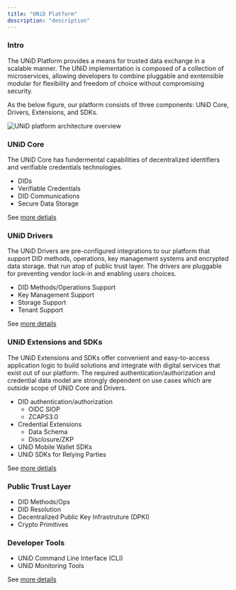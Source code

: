 ```yaml
---
title: "UNiD Platform"
description: "description"
---
```


### Intro

The UNiD Platform provides a means for trusted data exchange in a scalable manner. The UNiD implementation is composed of a collection of microservices, allowing developers to combine pluggable and exntensible modular for flexibility and freedom of choice without compromising security.

As the below figure, our platform consists of three components: UNiD Core, Drivers, Extensions, and SDKs.

![UNiD platform architecture overview](./assets/unid-platform-overview.png)



### UNiD Core

The UNiD Core has fundermental capabilities of decentralized identifiers and verifiable credentials technologies.

- DIDs
- Verifiable Credentials
- DID Communications
- Secure Data Storage

See [more detials](/unid/1-core)



### UNiD Drivers

The UNiD Drivers are pre-configured integrations to our platform that support DID methods, operations, key management systems and encrypted data storage. that run atop of public trust layer. The drivers are pluggable for preventing vendor lock-in and enabling users choices.

- DID Methods/Operations Support
- Key Management Support
- Storage Support
- Tenant Support

See [more details](/unid/2-drivers)



### UNiD Extensions and SDKs

The UNiD Extensions and SDKs offer convenient and easy-to-access application logic to build solutions and integrate with digital services that exist out of our platform. The required authentication/authorization and credential data model are strongly dependent on use cases which are outside scope of UNiD Core and Drivers.

- DID authentication/authorization
	- OIDC SIOP
	- ZCAPS3.0
- Credential Extensions
	- Data Schema
	- Disclosure/ZKP
- UNiD Mobile Wallet SDKs
- UNiD SDKs for Relying Parties

See [more detials](/unid/3-extensions)



### Public Trust Layer

- DID Methods/Ops
- DID Resolution
- Decentralized Public Key Infrastruture (DPKI)
- Crypto Primitives



### Developer Tools

- UNiD Command Line Interface (CLI)
- UNiD Monitoring Tools

See [more details](/unid/4-developer-tools)

